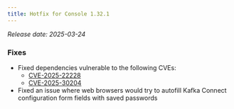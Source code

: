```yaml
---
title: Hotfix for Console 1.32.1
---
```


*Release date: 2025-03-24*

### Fixes
- Fixed dependencies vulnerable to the following CVEs:
  - [CVE-2025-22228](https://nvd.nist.gov/vuln/detail/CVE-2025-22228)
  - [CVE-2025-30204](https://nvd.nist.gov/vuln/detail/CVE-2025-30204)
- Fixed an issue where web browsers would try to autofill Kafka Connect configuration form fields with saved passwords
